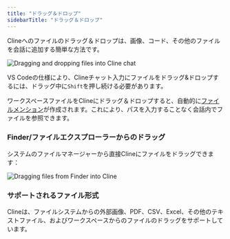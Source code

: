 ```yaml
---
title: "ドラッグ＆ドロップ"
sidebarTitle: "ドラッグ＆ドロップ"
---
```


Clineへのファイルのドラッグ＆ドロップは、画像、コード、その他のファイルを会話に追加する簡単な方法です。

<Frame>
	<img
		src="https://storage.googleapis.com/cline_public_images/docs/assets/dran-n-drop.gif"
		alt="Dragging and dropping files into Cline chat"
	/>
</Frame>

<Note>VS Codeの仕様により、Clineチャット入力にファイルをドラッグ&ドロップするには、ドラッグ中に`Shift`を押し続ける必要があります。</Note>

ワークスペースファイルをClineにドラッグ＆ドロップすると、自動的に[ファイルメンション](/features/at-mentions/file-mentions)が作成されます。これにより、パスを入力することなく会話内でファイルを参照できます。

### Finder/ファイルエクスプローラーからのドラッグ

システムのファイルマネージャーから直接Clineにファイルをドラッグできます：

<Frame>
	<img
		src="https://storage.googleapis.com/cline_public_images/docs/assets/drag-n-drop-finder.gif"
		alt="Dragging files from Finder into Cline"
	/>
</Frame>

### サポートされるファイル形式

Clineは、ファイルシステムからの外部画像、PDF、CSV、Excel、その他のテキストファイル、およびワークスペースからのファイルのドラッグをサポートしています。
